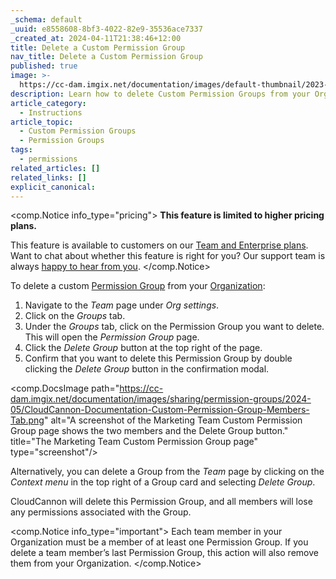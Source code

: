 ```yaml
---
_schema: default
_uuid: e8558608-8bf3-4022-82e9-35536ace7337
_created_at: 2024-04-11T21:38:46+12:00
title: Delete a Custom Permission Group
nav_title: Delete a Custom Permission Group
published: true
image: >-
  https://cc-dam.imgix.net/documentation/images/default-thumbnail/2023-Q4/CloudCannon-Documentation-Thumbnail.png
description: Learn how to delete Custom Permission Groups from your Organization.
article_category:
  - Instructions
article_topic:
  - Custom Permission Groups
  - Permission Groups
tags:
  - permissions
related_articles: []
related_links: []
explicit_canonical:
---
```

<comp.Notice info_type="pricing">
  **This feature is limited to higher pricing plans.**

  This feature is available to customers on our [Team and Enterprise plans](/pricing/). Want to chat about whether this feature is right for you? Our support team is always <a href="mailto:success@cloudcannon.com?subject=A%20question%20about%20custom%20Permission%20Groups" rel="noreferrer">happy to hear from you</a>.
</comp.Notice>

To delete a custom [Permission Group](/documentation/articles/what-are-permission-groups/) from your [Organization](/documentation/articles/what-is-an-organization/):

1. Navigate to the *Team* page under *Org settings*.
2. Click on the *Groups* tab.
3. Under the *Groups* tab, click on the Permission Group you want to delete. This will open the *Permission Group* page.
4. Click the *Delete Group* button at the top right of the page.
5. Confirm that you want to delete this Permission Group by double clicking the *Delete Group* button in the confirmation modal.

<comp.DocsImage path="https://cc-dam.imgix.net/documentation/images/sharing/permission-groups/2024-05/CloudCannon-Documentation-Custom-Permission-Group-Members-Tab.png" alt="A screenshot of the Marketing Team Custom Permission Group page shows the two members and the Delete Group button." title="The Marketing Team Custom Permission Group page" type="screenshot"/>

Alternatively, you can delete a Group from the *Team* page by clicking on the *Context menu* in the top right of a Group card and selecting *Delete Group*.

CloudCannon will delete this Permission Group, and all members will lose any permissions associated with the Group.

<comp.Notice info_type="important">
  Each team member in your Organization must be a member of at least one Permission Group. If you delete a team member’s last Permission Group, this action will also remove them from your Organization.
</comp.Notice>